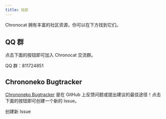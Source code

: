 ```yaml
---
title: 社区
---
```



Chronocat 拥有丰富的社区资源，你可以在下方找到它们。

## QQ 群

点击下面的按钮即可加入 Chronocat 交流群。

<Link
  className="button button--secondary button--lg"
  to="http://qm.qq.com/cgi-bin/qm/qr?_wv=1027&k=xX4FW_xMucouwJ8ZhaJ49nQSFEmBNmO1&authKey=4zuRY8%2BK6rpGD9yHwZU1CODaI8IndZWwkJyK8KITbAzjJEq23%2BIFwxD0PS7gm%2FB%2F&noverify=0&group_code=811724851"
>
  <span>QQ 群：811724851</span>
</Link>

## Chrononeko Bugtracker

[Chrononeko Bugtracker](https://github.com/chrononeko/bugtracker)
是在 GitHub 上反馈问题或提出建议的最佳途径！点击下面的按钮即可创建一个新的 Issue。

<Link
  className="button button--secondary button--lg"
  to="https://github.com/chrononeko/bugtracker/issues/new/choose"
>
  <span>创建新 Issue</span>
</Link>
